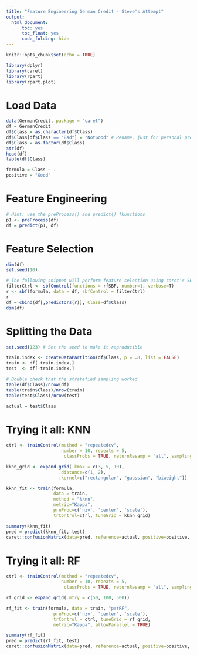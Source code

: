---
title: "Feature Engineering German Credit - Steve's Attempt"
output: 
  html_document:
      toc: yes
      toc_float: yes
      code_folding: hide
---

```{r setup, include=FALSE}
knitr::opts_chunk$set(echo = TRUE)
```


```{r}
library(dplyr)
library(caret)
library(rpart)
library(rpart.plot)
```

# Load Data

```{r}
data(GermanCredit, package = "caret")
df = GermanCredit
df$Class = as.character(df$Class)
df$Class[df$Class == "Bad"] = "NotGood" # Rename, just for personal preference.
df$Class = as.factor(df$Class)
str(df)
head(df)
table(df$Class)

formula = Class ~ .
positive = "Good"
```


# Feature Engineering

```{r}
# Hint: use the preProcess() and predict() fkunctions
p1 <- preProcess(df)
df = predict(p1, df)
```

# Feature Selection

```{r}
dim(df)
set.seed(10)

# The following snippet will perform feature selection using caret's SBF = Selection By Filtering
filterCtrl <- sbfControl(functions = rfSBF, number=1, verbose=T)
r <- sbf(formula, data = df, sbfControl = filterCtrl)
r
df = cbind(df[,predictors(r)], Class=df$Class)
dim(df)
```

# Splitting the Data

```{r}
set.seed(123) # Set the seed to make it reproducible

train.index <- createDataPartition(df$Class, p = .8, list = FALSE)
train <- df[ train.index,]
test  <- df[-train.index,]

# Double check that the stratefied sampling worked
table(df$Class)/nrow(df)
table(train$Class)/nrow(train)
table(test$Class)/nrow(test)

actual = test$Class
```

# Trying it all: KNN

```{r}


ctrl <- trainControl(method = "repeatedcv", 
                     number = 10, repeats = 5, 
                      classProbs = TRUE, returnResamp = "all", sampling="down")

kknn_grid <- expand.grid(.kmax = c(3, 5, 10), 
                    .distance=c(1, 2), 
                    .kernel=c("rectangular", "gaussian", "biweight"))

kknn_fit <- train(formula, 
                  data = train, 
                  method = "kknn", 
                  metric="Kappa", 
                  preProc=c('nzv', 'center', 'scale'),
                  trControl=ctrl, tuneGrid = kknn_grid)

summary(kknn_fit)
pred = predict(kknn_fit, test)
caret::confusionMatrix(data=pred, reference=actual, positive=positive, dnn=c("Predicted", "Actual"))
```

# Trying it all: RF

```{r, warning=FALSE}
ctrl <- trainControl(method = "repeatedcv", 
                     number = 10, repeats = 5, 
                      classProbs = TRUE, returnResamp = "all", sampling="down")

rf_grid <- expand.grid(.mtry = c(50, 100, 500))

rf_fit <- train(formula, data = train, "parRF",
                  preProc=c('nzv', 'center', 'scale'),
                  trControl = ctrl, tuneGrid = rf_grid, 
                  metric="Kappa", allowParallel = TRUE)

summary(rf_fit)
pred = predict(rf_fit, test)
caret::confusionMatrix(data=pred, reference=actual, positive=positive, dnn=c("Predicted", "Actual"))
```
